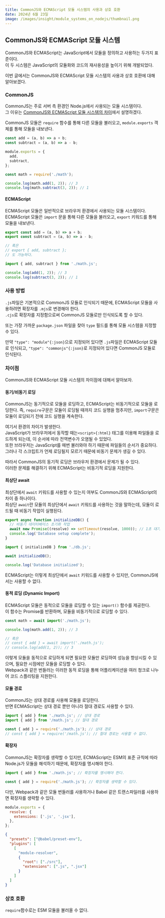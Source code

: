 ```yaml
---
title: CommonJS와 ECMAScript 모듈 시스템의 사용과 상호 호환
date: 2024년 6월 23일
image: /images/insight/module_systems_on_nodejs/thumbnail.png
---
```


## CommonJS와 ECMAScript 모듈 시스템

CommonJS와 ECMAScript는 JavaScript에서 모듈을 정의하고 사용하는 두가지 표준이다. <br/>
이 두 시스템은 JavaScript의 모듈화와 코드의 재사용성을 높이기 위해 개발되었다.

이번 글에서는 CommonJS와 ECMAScript 모듈 시스템의 사용과 상호 호환에 대해 알아보겠다.

### CommonJS

CommonJS는 주로 서버 측 환경인 Node.js에서 사용되는 모듈 시스템이다. <br/> 그 이유는 [CommonJS와 ECMAScript 모듈 시스템의 차이](#차이점)에서 설명하겠다.

CommonJS 모듈은 `require` 함수를 통해 다른 모듈을 불러오고, `module.exports` 객체를 통해 모듈을 내보낸다.

```js showLineNumbers copy filename="math.js"
const add = (a, b) => a + b;
const subtract = (a, b) => a - b;

module.exports = {
  add,
  subtract,
};
```

```js showLineNumbers copy filename="index.js"
const math = require('./math');

console.log(math.add(1, 2)); // 3
console.log(math.subtract(3, 2)); // 1
```

#### ECMAScript

ECMAScript 모듈은 일반적으로 브라우저 환경에서 사용되는 모듈 시스템이다. <br/>
ECMAScript 모듈은 `import` 문을 통해 다른 모듈을 불러오고, `export` 키워드를 통해 모듈을 내보낸다.

```js showLineNumbers copy filename="math.js"
export const add = (a, b) => a + b;
export const subtract = (a, b) => a - b;

// 혹은
// export { add, subtract };
// 도 가능하다.
```

```js showLineNumbers copy filename="index.js"
import { add, subtract } from './math.js';

console.log(add(1, 2)); // 3
console.log(subtract(3, 2)); // 1
```

### 사용 방법

`.js`파일은 기본적으로 CommonJS 모듈로 인식되기 때문에, ECMAScript 모듈을 사용하려면 확장자를 `.mjs`로 변경해야 한다. <br/>
`.cjs`로 확장자를 지정함으로써 CommonJS 모듈로만 인식되도록 할 수 있다.

또는 가장 가까운 `package.json` 파일을 찾아 `type` 필드를 통해 모듈 시스템을 지정할 수 있다.

만약 `"type": "module"{:json}`으로 지정되어 있다면 `.js`파일은 ECMAScript 모듈로 인식되고, `"type": "commonjs"{:json}`로 지정되어 있다면 CommonJS 모듈로 인식된다.

### 차이점

CommonJS와 ECMAScript 모듈 시스템의 차이점에 대해서 알아보자.

#### 동기/비동기 로딩

CommonJS는 동기적으로 모듈을 로딩하고, ECMAScript는 비동기적으로 모듈을 로딩한다.
즉, `require`구문은 모듈이 로딩될 때까지 코드 실행을 멈추지만, `import`구문은 모듈이 로딩되기 전에 코드 실행을 계속한다.

여기서 환경의 차이가 발생한다. <br/>
JavaScript가 브라우저에서 동작할 때는`<script>{:html}` 태그를 이용해 파일들을 로드하게 되는데, 이 순서에 따라 전역변수가 오염될 수 있었다. <br/>
또한 브라우저는 JavaScript를 매번 불러와야 하기 때문에 파일들의 순서가 중요하다. 그러나 각 스크립트가 언제 로딩될지 모르기 때문에 비동기 문제가 생길 수 있다.

따라서 CommonJS의 동기적 로딩은 브라우저 환경에서 문제가 될 수 있다. <br/>
이러한 문제를 해결하기 위해 ECMAScript는 비동기적 로딩을 지원한다.

#### 최상단 await

최상단에서 `await` 키워드를 사용할 수 있는지 여부도 CommonJS와 ECMAScript의 차이 중 하나이다. <br/>
최상단 `await`란 모듈의 최상단에서 `await` 키워드를 사용하는 것을 말하는데, 모듈이 로드될 때 비동기 작업이 실행된다.

```js showLineNumbers copy filename="db.mjs"
export async function initializeDB() {
  // 비동기 데이터베이스 초기화 작업
  await new Promise((resolve) => setTimeout(resolve, 1000)); // 1초 대기
  console.log('Database setup complete');
}
```

```js showLineNumbers copy filename="initDB.mjs"
import { initializeDB } from './db.js';

await initializeDB();

console.log('Database initialized');
```

ECMAScript는 이렇게 최상단에서 `await` 키워드를 사용할 수 있지만, CommonJS에서는 사용할 수 없다.

#### 동적 로딩 (Dynamic Import)

ECMAScript 모듈은 동적으로 모듈을 로딩할 수 있는 `import()` 함수를 제공한다. <br/>
이 함수는 Promise를 반환하며, 모듈을 비동기적으로 로딩할 수 있다.

```js showLineNumbers copy filename="index.mjs"
const math = await import('./math.js');

console.log(math.add(1, 2)); // 3

// 혹은
// const { add } = await import('./math.js');
// console.log(add(1, 2)); // 3
```

이렇게 모듈을 동적으로 로딩하게 되면 필요한 모듈만 로딩하여 성능을 향상시킬 수 있으며, 필요한 시점에만 모듈을 로딩할 수 있다. <br/>
Webpack과 같은 번들러는 이러한 동적 로딩을 통해 어플리케이션을 여러 청크로 나누어 코드 스플리팅을 지원한다.

#### 모듈 경로

CommonJS는 상대 경로를 사용해 모듈을 로딩한다. <br/>
반면 ECMAScript는 상대 경로 뿐만 아니라 절대 경로도 사용할 수 있다.

```js showLineNumbers copy filename="index.mjs"
import { add } from './math.js'; // 상대 경로
import { add } from '/math.js'; // 절대 경로
```

```js showLineNumbers copy filename="index.cjs"
const { add } = require('./math.js'); // 상대 경로
// const { add } = require('/math.js'); // 절대 경로는 사용할 수 없다.
```

#### 확장자

CommonJS는 확장자를 생략할 수 있지만, ECMAScript는 ESM의 표준 규칙에 따라 Node.js가 모듈을 해석하기 때문에, 확장자를 명시해야 한다.

```js showLineNumbers copy filename="index.mjs"
import { add } from './math.js'; // 확장자를 명시해야 한다.
```

```js showLineNumbers copy filename="index.cjs"
const { add } = require('./math.js'); // 확장자를 생략할 수 있다.
```

다만, Webpack과 같은 모듈 번들러를 사용하거나 Babel 같은 트랜스파일러를 사용하면 확장자를 생략할 수 있다. <br/>

```js showLineNumbers copy filename="webpack.config.js"
module.exports = {
  resolve: {
    extensions: ['.js', '.jsx'],
  },
};
```

```json showLineNumbers copy filename=".babelrc"
{
  "presets": ["@babel/preset-env"],
  "plugins": [
    [
      "module-resolver",
      {
        "root": ["./src"],
        "extensions": [".js", ".jsx"]
      }
    ]
  ]
}
```

### 상호 호환

`require`함수로는 ESM 모듈을 불러올 수 없다. <br/>
